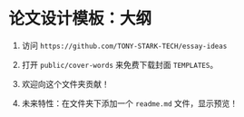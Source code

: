 # 论文设计模板：大纲

1. 访问 `https://github.com/TONY-STARK-TECH/essay-ideas`

2. 打开 `public/cover-words` 来免费下载封面 `TEMPLATES`。

3. 欢迎向这个文件夹贡献！

4. 未来特性：在文件夹下添加一个 `readme.md` 文件，显示预览！

